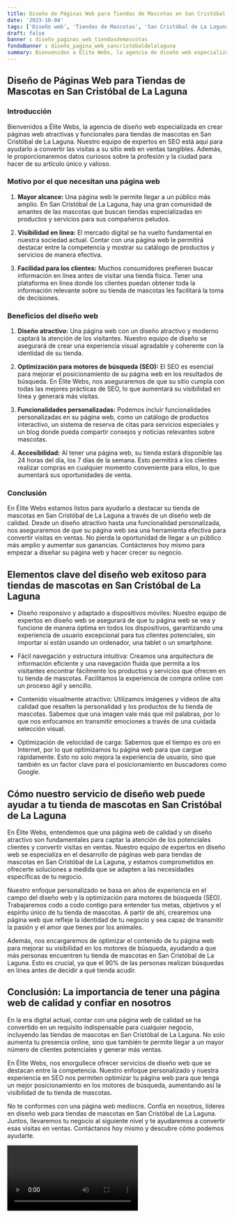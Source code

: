 ```yaml
---
title: Diseño de Páginas Web para Tiendas de Mascotas en San Cristóbal de La Laguna
date: '2023-10-04'
tags: ['Diseño web', 'Tiendas de Mascotas', 'San Cristóbal de La Laguna']
draft: false
banner : diseño_paginas_web_tiendasdemascotas
fondoBanner : diseño_pagina_web_sancristóbaldelalaguna
summary: Bienvenidos a Élite Webs, la agencia de diseño web especializada en crear páginas web atractivas y funcionales para tiendas de mascotas en San Cristóbal de La Laguna. Nuestro equipo de expertos en SEO está aquí para ayudarlo a convertir las visitas a su sitio web en ventas tangibles. Además, le proporcionaremos datos curiosos sobre la profesión y la ciudad para hacer de su artículo único y valioso.
---
```


## Diseño de Páginas Web para Tiendas de Mascotas en San Cristóbal de La Laguna

### Introducción

Bienvenidos a Élite Webs, la agencia de diseño web especializada en crear páginas web atractivas y funcionales para tiendas de mascotas en San Cristóbal de La Laguna. Nuestro equipo de expertos en SEO está aquí para ayudarlo a convertir las visitas a su sitio web en ventas tangibles. Además, le proporcionaremos datos curiosos sobre la profesión y la ciudad para hacer de su artículo único y valioso.

### Motivo por el que necesitan una página web

1. **Mayor alcance:** Una página web le permite llegar a un público más amplio. En San Cristóbal de La Laguna, hay una gran comunidad de amantes de las mascotas que buscan tiendas especializadas en productos y servicios para sus compañeros peludos.

2. **Visibilidad en línea:** El mercado digital se ha vuelto fundamental en nuestra sociedad actual. Contar con una página web le permitirá destacar entre la competencia y mostrar su catálogo de productos y servicios de manera efectiva.

3. **Facilidad para los clientes:** Muchos consumidores prefieren buscar información en línea antes de visitar una tienda física. Tener una plataforma en línea donde los clientes puedan obtener toda la información relevante sobre su tienda de mascotas les facilitará la toma de decisiones.

### Beneficios del diseño web

1. **Diseño atractivo:** Una página web con un diseño atractivo y moderno captará la atención de los visitantes. Nuestro equipo de diseño se asegurará de crear una experiencia visual agradable y coherente con la identidad de su tienda.

2. **Optimización para motores de búsqueda (SEO):** El SEO es esencial para mejorar el posicionamiento de su página web en los resultados de búsqueda. En Élite Webs, nos aseguraremos de que su sitio cumpla con todas las mejores prácticas de SEO, lo que aumentará su visibilidad en línea y generará más visitas.

3. **Funcionalidades personalizadas:** Podemos incluir funcionalidades personalizadas en su página web, como un catálogo de productos interactivo, un sistema de reserva de citas para servicios especiales y un blog donde pueda compartir consejos y noticias relevantes sobre mascotas.

4. **Accesibilidad:** Al tener una página web, su tienda estará disponible las 24 horas del día, los 7 días de la semana. Esto permitirá a los clientes realizar compras en cualquier momento conveniente para ellos, lo que aumentará sus oportunidades de venta.

### Conclusión

En Élite Webs estamos listos para ayudarlo a destacar su tienda de mascotas en San Cristóbal de La Laguna a través de un diseño web de calidad. Desde un diseño atractivo hasta una funcionalidad personalizada, nos aseguraremos de que su página web sea una herramienta efectiva para convertir visitas en ventas. No pierda la oportunidad de llegar a un público más amplio y aumentar sus ganancias. Contáctenos hoy mismo para empezar a diseñar su página web y hacer crecer su negocio.

<GifSeo />

<Cta />

## Elementos clave del diseño web exitoso para tiendas de mascotas en San Cristóbal de La Laguna

- Diseño responsivo y adaptado a dispositivos móviles: Nuestro equipo de expertos en diseño web se asegurará de que tu página web se vea y funcione de manera óptima en todos los dispositivos, garantizando una experiencia de usuario excepcional para tus clientes potenciales, sin importar si están usando un ordenador, una tablet o un smartphone.

- Fácil navegación y estructura intuitiva: Creamos una arquitectura de información eficiente y una navegación fluida que permita a los visitantes encontrar fácilmente los productos y servicios que ofrecen en tu tienda de mascotas. Facilitamos la experiencia de compra online con un proceso ágil y sencillo.

- Contenido visualmente atractivo: Utilizamos imágenes y vídeos de alta calidad que resalten la personalidad y los productos de tu tienda de mascotas. Sabemos que una imagen vale más que mil palabras, por lo que nos enfocamos en transmitir emociones a través de una cuidada selección visual.

- Optimización de velocidad de carga: Sabemos que el tiempo es oro en Internet, por lo que optimizamos tu página web para que cargue rápidamente. Esto no solo mejora la experiencia de usuario, sino que también es un factor clave para el posicionamiento en buscadores como Google.

## Cómo nuestro servicio de diseño web puede ayudar a tu tienda de mascotas en San Cristóbal de La Laguna

En Élite Webs, entendemos que una página web de calidad y un diseño atractivo son fundamentales para captar la atención de los potenciales clientes y convertir visitas en ventas. Nuestro equipo de expertos en diseño web se especializa en el desarrollo de páginas web para tiendas de mascotas en San Cristóbal de La Laguna, y estamos comprometidos en ofrecerte soluciones a medida que se adapten a las necesidades específicas de tu negocio.

Nuestro enfoque personalizado se basa en años de experiencia en el campo del diseño web y la optimización para motores de búsqueda (SEO). Trabajaremos codo a codo contigo para entender tus metas, objetivos y el espíritu único de tu tienda de mascotas. A partir de ahí, crearemos una página web que refleje la identidad de tu negocio y sea capaz de transmitir la pasión y el amor que tienes por los animales.

Además, nos encargaremos de optimizar el contenido de tu página web para mejorar su visibilidad en los motores de búsqueda, ayudando a que más personas encuentren tu tienda de mascotas en San Cristóbal de La Laguna. Esto es crucial, ya que el 90% de las personas realizan búsquedas en línea antes de decidir a qué tienda acudir.

## Conclusión: La importancia de tener una página web de calidad y confiar en nosotros

En la era digital actual, contar con una página web de calidad se ha convertido en un requisito indispensable para cualquier negocio, incluyendo las tiendas de mascotas en San Cristóbal de La Laguna. No solo aumenta tu presencia online, sino que también te permite llegar a un mayor número de clientes potenciales y generar más ventas.

En Élite Webs, nos enorgullece ofrecer servicios de diseño web que se destacan entre la competencia. Nuestro enfoque personalizado y nuestra experiencia en SEO nos permiten optimizar tu página web para que tenga un mejor posicionamiento en los motores de búsqueda, aumentando así la visibilidad de tu tienda de mascotas.

No te conformes con una página web mediocre. Confía en nosotros, líderes en diseño web para tiendas de mascotas en San Cristóbal de La Laguna. Juntos, llevaremos tu negocio al siguiente nivel y te ayudaremos a convertir esas visitas en ventas. Contáctanos hoy mismo y descubre cómo podemos ayudarte.

<Video />

<CtaBot job='Tiendas de Mascotas' city='San Cristóbal de La Laguna'/>

<Gmaps query='San Cristóbal de La Laguna+españa+maps' />